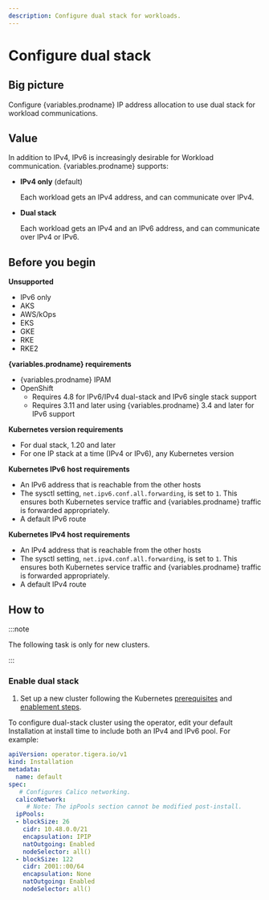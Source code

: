 ```yaml
---
description: Configure dual stack for workloads.
---
```



# Configure dual stack

## Big picture

Configure {variables.prodname} IP address allocation to use dual stack for workload communications.

## Value

In addition to IPv4, IPv6 is increasingly desirable for Workload communication. {variables.prodname} supports:

- **IPv4 only** (default)

  Each workload gets an IPv4 address, and can communicate over IPv4.

- **Dual stack**

  Each workload gets an IPv4 and an IPv6 address, and can communicate over IPv4 or IPv6.

## Before you begin

**Unsupported**

- IPv6 only
- AKS
- AWS/kOps
- EKS
- GKE
- RKE
- RKE2

**{variables.prodname} requirements**

- {variables.prodname} IPAM
- OpenShift
  - Requires 4.8 for IPv6/IPv4 dual-stack and IPv6 single stack support
  - Requires 3.11 and later using {variables.prodname} 3.4 and later for IPv6 support

**Kubernetes version requirements**

- For dual stack, 1.20 and later
- For one IP stack at a time (IPv4 or IPv6), any Kubernetes version

**Kubernetes IPv6 host requirements**

- An IPv6 address that is reachable from the other hosts
- The sysctl setting, `net.ipv6.conf.all.forwarding`, is set to `1`.
  This ensures both Kubernetes service traffic and {variables.prodname} traffic is forwarded appropriately.
- A default IPv6 route

**Kubernetes IPv4 host requirements**

- An IPv4 address that is reachable from the other hosts
- The sysctl setting, `net.ipv4.conf.all.forwarding`, is set to `1`.
  This ensures both Kubernetes service traffic and {variables.prodname} traffic is forwarded appropriately.
- A default IPv4 route

## How to

:::note

The following task is only for new clusters.

:::

### Enable dual stack

1. Set up a new cluster following the Kubernetes [prerequisites](https://kubernetes.io/docs/concepts/services-networking/dual-stack/#prerequisites) and [enablement steps](https://kubernetes.io/docs/concepts/services-networking/dual-stack/#enable-ipv4-ipv6-dual-stack).

To configure dual-stack cluster using the operator, edit your default Installation at install time to include both an IPv4 and IPv6 pool. For example:

```yaml
apiVersion: operator.tigera.io/v1
kind: Installation
metadata:
  name: default
spec:
   # Configures Calico networking.
  calicoNetwork:
     # Note: The ipPools section cannot be modified post-install.
  ipPools:
  - blockSize: 26
    cidr: 10.48.0.0/21
    encapsulation: IPIP
    natOutgoing: Enabled
    nodeSelector: all()
  - blockSize: 122
    cidr: 2001::00/64
    encapsulation: None
    natOutgoing: Enabled
    nodeSelector: all()
```
